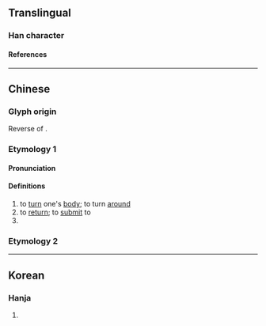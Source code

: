 {{character info/new}}
==Translingual==

===Han character===
{{Han char|rn=4|rad=丿|as=05|sn=6|four=|canj=HSMS}}

====References====
{{Han ref|kx=0083.011|hdz=10038.080|uh=3406}}

----

==Chinese==
{{zh-forms}}

===Glyph origin===
Reverse of {{zh-l|*身}}.

===Etymology 1===

====Pronunciation====
{{zh-pron
|m=yǐn
|c=zaan2
|mc=2
|oc=
|ma=
|cat=v
}}

====Definitions====
{{zh-hanzi}}

# to [[turn]] one's [[body]]; to turn [[around]]
# to [[return]]; to [[submit]] to
# {{zh-alt-form|隱}}

===Etymology 2===
{{zh-see|依|v}}

----

==Korean==

===Hanja===
{{ko-hanja|hangeul=은|rv=eun|mr=ŭn|y=un|eumhun=돌아오다|ehrv=dolaoda|ehmr=tolaoda|ehy=tolaota}}

# {{defn|lang=ko|sort=丿05}}